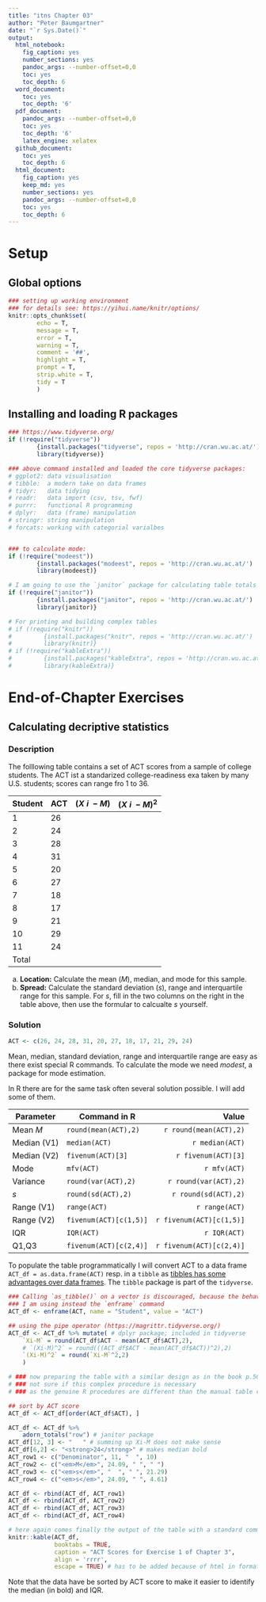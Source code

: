 ```yaml
---
title: "itns Chapter 03"
author: "Peter Baumgartner"
date: "`r Sys.Date()`"
output:
  html_notebook:
    fig_caption: yes
    number_sections: yes
    pandoc_args: --number-offset=0,0
    toc: yes
    toc_depth: 6
  word_document:
    toc: yes
    toc_depth: '6'
  pdf_document:
    pandoc_args: --number-offset=0,0
    toc: yes
    toc_depth: '6'
    latex_engine: xelatex
  github_document:
    toc: yes
    toc_depth: 6
  html_document:
    fig_caption: yes
    keep_md: yes
    number_sections: yes
    pandoc_args: --number-offset=0,0
    toc: yes
    toc_depth: 6
---
```


# Setup
## Global options

```r

### setting up working environment
### for details see: https://yihui.name/knitr/options/
knitr::opts_chunk$set(
        echo = T,
        message = T,
        error = T,
        warning = T,
        comment = '##',
        highlight = T,
        prompt = T,
        strip.white = T,
        tidy = T
        )

```

## Installing and loading R packages


```r

### https://www.tidyverse.org/
if (!require("tidyverse"))
        {install.packages("tidyverse", repos = 'http://cran.wu.ac.at/')
        library(tidyverse)}

### above command installed and loaded the core tidyverse packages:
# ggplot2: data visualisation
# tibble:  a modern take on data frames
# tidyr:   data tidying
# readr:   data import (csv, tsv, fwf)
# purrr:   functional R programming
# dplyr:   data (frame) manipulation
# stringr: string manipulation
# forcats: working with categorial varialbes


### to calculate mode:
if (!require("modeest"))
        {install.packages("modeest", repos = 'http://cran.wu.ac.at/')
        library(modeest)}

# I am going to use the `janitor` package for calculating table totals
if (!require("janitor"))
        {install.packages("janitor", repos = 'http://cran.wu.ac.at/')
        library(janitor)}

# For printing and building complex tables
# if (!require("knitr"))
#         {install.packages("knitr", repos = 'http://cran.wu.ac.at/')
#         library(knitr)}
# if (!require("kableExtra"))
#         {install.packages("kableExtra", repos = 'http://cran.wu.ac.at/')
#         library(kableExtra)}
```



# End-of-Chapter Exercises

## Calculating decriptive statistics

### Description

The folllowing table contains a set of ACT scores from a sample of college students. The ACT ist a standarized college-readiness exa taken by many U.S. students; scores can range fro 1 to 36.


Student | ACT  | $(X~i~ - M)$ | $(X~i~ - M)^2$
--------| ---- | ---------- | -------------
 1 | 26 |
 2 | 24 |
 3 | 28 |
 4 | 31 |
 5 | 20 |
 6 | 27 |
 7 | 18 |
 8 | 17 |
 9 | 21 |
10 | 29 |
11 | 24 |
Total | 

a. **Location:** Calculate the mean (_M_), median, and mode for this sample.
b. **Spread:** Calculate the standard deviation (_s_), range and interquartile range for this sample. For _s_, fill in the two columns on the right in the table above, then use the formular to calcualte _s_ yourself.


### Solution

```r
ACT <- c(26, 24, 28, 31, 20, 27, 18, 17, 21, 29, 24)
```

Mean, median, standard deviation, range and interquartile range are easy as there exist special R commands. To calculate the mode we need _modest_, a package for mode estimation.

In R there are for the same task often several solution possible. I will add some of them.

Parameter   | Command in R           | Value  | 
------------|------------------------|-------:|
Mean _M_    | `round(mean(ACT),2)`   | `r round(mean(ACT),2)` 
Median (V1) | `median(ACT)`          | `r median(ACT)`
Median (V2) | `fivenum(ACT)[3]`      | `r fivenum(ACT)[3]`
Mode        | `mfv(ACT)`             | `r mfv(ACT)`
Variance    | `round(var(ACT),2)`    | `r round(var(ACT),2)`
 _s_        | `round(sd(ACT),2)`     | `r round(sd(ACT),2)`
Range (V1)  | `range(ACT)`           | `r range(ACT)`
Range (V2)  | `fivenum(ACT)[c(1,5)]` | `r fivenum(ACT)[c(1,5)]`
IQR         | `IQR(ACT)`             | `r IQR(ACT)`
Q1,Q3       | `fivenum(ACT)[c(2,4)]` | `r fivenum(ACT)[c(2,4)]`


To populate the table programmatically I will convert ACT to a data frame `ACT_df = as.data.frame(ACT)` resp. in a `tibble` as [tibbles has some advantages over data frames](https://cran.r-project.org/web/packages/tibble/vignettes/tibble.html). The `tibble` package is part of the `tidyverse`.

```r
### Calling `as_tibble()` on a vector is discouraged, because the behavior is likely to change in the future.
### I am using instead the `enframe` command
ACT_df <- enframe(ACT, name = "Student", value = "ACT")
```

```r

## using the pipe operator (https://magrittr.tidyverse.org/)
ACT_df <- ACT_df %>% mutate( # dplyr package; included in tidyverse
    `Xi-M` = round(ACT_df$ACT - mean(ACT_df$ACT),2),
    # `(Xi-M)^2` = round(((ACT_df$ACT - mean(ACT_df$ACT))^2),2)
    `(Xi-M)^2` = round(`Xi-M`^2,2)
    )

# ### now preparing the table with a similar design as in the book p.505
# ### not sure if this complex procedure is necessary 
# ### as the genuine R procedures are different than the manual table calculation

## sort by ACT score
ACT_df <- ACT_df[order(ACT_df$ACT), ]

ACT_df <- ACT_df %>%
    adorn_totals("row") # janitor package
ACT_df[12, 3] <- "   " # summing up Xi-M does not make sense
ACT_df[6,2] <- "<strong>24</strong>" # makes median bold
ACT_row1 <- c("Denominator", 11, "  ", 10)
ACT_row2 <- c("<em>M</em>", 24.09, " ", " ")
ACT_row3 <- c("<em>s</em>", "  ", " ", 21.29)
ACT_row4 <- c("<em>s</em>", 24.09, " ", 4.61)

ACT_df <- rbind(ACT_df, ACT_row1)
ACT_df <- rbind(ACT_df, ACT_row2)
ACT_df <- rbind(ACT_df, ACT_row3)
ACT_df <- rbind(ACT_df, ACT_row4)

# here again comes finally the output of the table with a standard command
knitr::kable(ACT_df, 
             booktabs = TRUE, 
             caption = "ACT Scores for Exercise 1 of Chapter 3",
             align = 'rrrr',
             escape = TRUE) # has to be added because of html in formated cells
```

Note that the data have be sorted by ACT score to make it easier to identify the median (in bold) and IQR.
